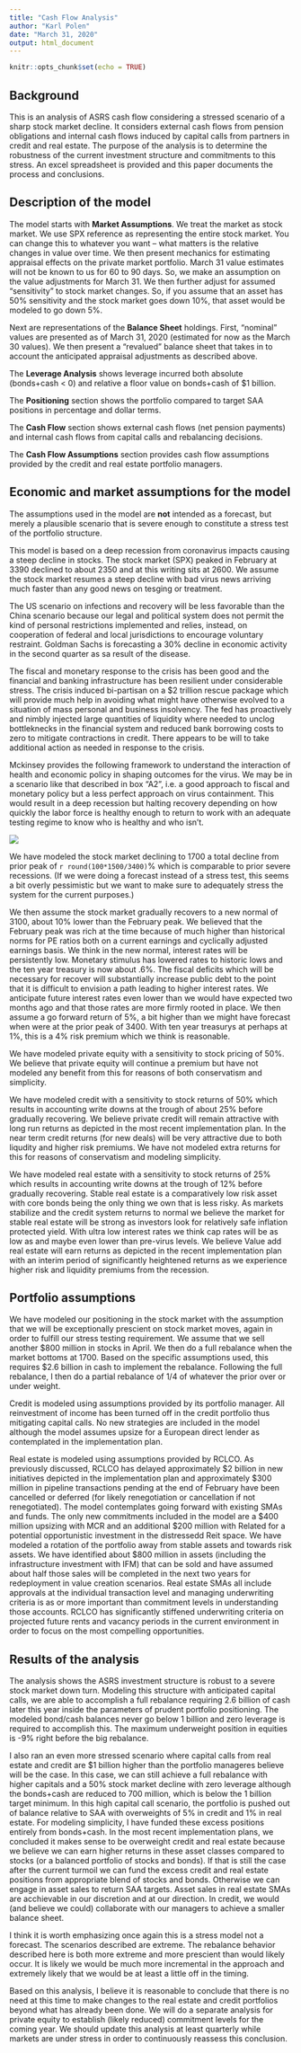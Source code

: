 ```yaml
---
title: "Cash Flow Analysis"
author: "Karl Polen"
date: "March 31, 2020"
output: html_document
---
```


```r
knitr::opts_chunk$set(echo = TRUE)
```

## Background

This is an analysis of ASRS cash flow considering a stressed scenario of a sharp stock market decline.  It considers external cash flows from pension obligations and internal cash flows induced by capital calls from partners in credit and real estate. The purpose of the analysis is to determine the robustness of the current investment structure and commitments to this stress.  An excel spreadsheet is provided and this paper documents the process and conclusions.

## Description of the model

The model starts with **Market Assumptions**.  We treat the market as stock market.  We use SPX reference as representing the entire stock market.  You can change this to whatever you want -- what matters is the relative changes in value over time.  We then present mechanics for estimating appraisal effects on the private market portfolio.  March 31 value estimates will not be known to us for 60 to 90 days.  So, we make an assumption on the value adjustments for March 31.  We then further adjust for assumed "sensitivity" to stock market changes.  So, if you assume that an asset has 50% sensitivity and the stock market goes down 10%, that asset would be modeled to go down 5%.  

Next are representations of the **Balance Sheet** holdings.  First, "nominal" values are presented as of March 31, 2020 (estimated for now as the March 30 values).  We then present a "revalued" balance sheet that takes in to account the anticipated appraisal adjustments as described above.

The **Leverage Analysis** shows leverage incurred both absolute (bonds+cash < 0) and relative a floor value on bonds+cash of $1 billion.

The **Positioning** section shows the portfolio compared to target SAA positions in percentage and dollar terms.

The **Cash Flow** section shows external cash flows (net pension payments) and internal cash flows from capital calls and rebalancing decisions.  

The **Cash Flow Assumptions** section provides cash flow assumptions provided by the credit and real estate portfolio managers.  

## Economic and market assumptions for the model

The assumptions used in the model are **not** intended as a forecast, but merely a plausible scenario that is severe enough to constitute a stress test of the portfolio structure.  

This model is based on a deep recession from coronavirus impacts causing a steep decline in stocks.  The stock market (SPX) peaked in February at 3390 declined to about 2350 and at this writing sits at 2600.  We assume the stock market resumes a steep decline with bad virus news arriving much faster than any good news on tesging or treatment.   

The US scenario on infections and recovery will be less favorable than the China scenario because our legal and political system does not permit the kind of personal restrictions implemented and relies, instead, on cooperation of federal and local jurisdictions to encourage voluntary restraint.  Goldman Sachs is forecasting a 30% decline in economic activity in the second quarter as sa result of the disease.

The fiscal and monetary response to the crisis has been good and the financial and banking infrastructure has been resilient under considerable stress.  The crisis induced bi-partisan on a $2 trillion rescue package which will provide much help in avoiding what might have otherwise evolved to a situation of mass personal and business insolvency.  The fed has proactively and nimbly injected large quantities of liquidity where needed to unclog bottleknecks in the financial system and reduced bank borrowing costs to zero to mitigate contractions in credit.  There appears to be will to take additional action as needed in response to the crisis.

Mckinsey provides the following framework to understand the interaction of health and economic policy in shaping outcomes for the virus.  We may be in a scenario like that described in box "A2", i.e. a good approach to fiscal and monetary policy but a less perfect approach on virus containment.  This would result in a deep recession but halting recovery depending on how quickly the labor force is healthy enough to return to work with an adequate testing regime to know who is healthy and who isn't.


![](mckinsey2.png)

We have modeled the stock market declining to 1700 a total decline from prior peak of `r round(100*1500/3400)`% which is comparable to prior severe recessions.  (If we were doing a forecast instead of a stress test, this seems a bit overly pessimistic but we want to make sure to adequately stress the system for the current purposes.)

We then assume the stock market gradually recovers to a new normal of 3100, about 10% lower than the February peak.  We believed that the February peak was rich at the time because of much higher than historical norms for PE ratios both on a current earnings and cyclically adjusted earnings basis.  We think in the new normal, interest rates will be persistently low.  Monetary stimulus has lowered rates to historic lows and the ten year treasury is now about .6%.  The fiscal deficits which will be necessary for recover will substantially increase public debt to the point that it is difficult to envision a path leading to higher interest rates.  We anticipate future interest rates even lower than we would have expected two months ago and that those rates are more firmly rooted in place.  We then assume a go forward return of 5%, a bit higher than we might have forecast when were at the prior peak of 3400.  With ten year treasurys at perhaps at 1%, this is a 4% risk premium which we think is reasonable.  

We have modeled private equity with a sensitivity to stock pricing of 50%.  We believe that private equity will continue a premium but have not modeled any benefit from this for reasons of both conservatism and simplicity.

We have modeled credit with a sensitivity to stock returns of 50% which results in accounting write downs at the trough of about 25% before gradually recovering.  We believe private credit will remain attractive with long run returns as depicted in the most recent implementation plan.  In the near term credit returns (for new deals) will be very attractive due to both liqudity and higher risk premiums.  We have not modeled extra returns for this for reasons of conservatism and modeling simplicity.  

We have modeled real estate with a sensitivity to stock returns of 25% which results in accounting write downs at the trough of 12% before gradually recovering.  Stable real estate is a comparatively low risk asset with core bonds being the only thing we own that is less risky.  As markets stabilize and the credit system returns to normal we believe the market for stable real estate will be strong as investors look for relatively safe inflation protected yield.  With ultra low interest rates we think cap rates will be as low as and maybe even lower than pre-virus levels.   We believe Value add real estate will earn returns as depicted in the recent implementation plan with an interim period of significantly heightened returns as we experience higher risk and liquidity premiums from the recession.

## Portfolio assumptions

We have modeled our positioning in the stock market with the assumption that we will be exceptionally prescient on stock market moves, again in order to fulfill our stress testing requirement.  We assume that we sell another $800 million in stocks in April.  We then do a full rebalance when the market bottoms at 1700.  Based on the specific assumptions used, this requires $2.6 billion in cash to implement the rebalance.  Following the full rebalance, I then do a partial rebalance of 1/4 of whatever the prior over or under weight.

Credit is modeled using assumptions provided by its portfolio manager.  All reinvestment of income has been turned off in the credit portfolio thus mitigating capital calls.  No new strategies are included in the model although the model assumes upsize for a European direct lender as contemplated in the implementation plan.

Real estate is modeled using assumptions provided by RCLCO.  As previously discussed, RCLCO has delayed approximately $2 billion in new initiatives depicted in the implementation plan and approximately $300 million in pipeline transactions pending at the end of February have been cancelled or deferred (for likely renegotiation or cancellation if not renegotiated).  The model contemplates going forward with existing SMAs and funds.  The only new commitments included in the model are a $400 million upsizing with MCR and an additional $200 million with Related for a potential opportunistic investment in the distressedd Reit space.  We have modeled a rotation of the portfolio away from stable assets and towards risk assets.  We have identified about $800 million in assets (including the infrastructure investment with IFM) that can be sold and have assumed about half those sales will be completed in the next two years for redeployment in value creation scenarios. Real estate SMAs all include approvals at the individual transaction level and managing underwriting criteria is as or more important than commitment levels in understanding those accounts.  RCLCO has significantly stiffened underwriting criteria on projected future rents and vacancy periods in the current environment in order to focus on the most compelling opportunities.


## Results of the analysis

The analysis shows the ASRS investment structure is robust to a severe stock market down turn.  Modeling this structure with anticipated capital calls, we are able to accomplish a full rebalance requiring 2.6 billion of cash later this year inside the parameters of prudent portfolio positioning.  The modeled bond/cash balances never go below 1 billion and zero leverage is required to accomplish this.  The maximum underweight position in equities is -9% right before the big rebalance.  

I also ran an even more stressed scenario where capital calls from real estate and credit are $1 billion higher than the portfolio manageres believe will be the case.  In this case, we can still achieve a full rebalance with higher capitals and a 50% stock market decline with zero leverage although the bonds+cash are reduced to 700 million, which is below the 1 billion target minimum.  In this high capital call scenario, the portfolio is pushed out of balance relative to SAA with overweights of 5% in credit and 1% in real estate.  For modeling simplicity, I have funded these excess positions entirely from bonds+cash.  In the most recent implementation plans, we concluded it makes sense to be overweight credit and real estate because we believe we can earn higher returns in these asset classes compared to stocks (or a balanced portfolio of stocks and bonds).  If that is still the case after the current turmoil we can fund the excess credit and real estate positions from appropriate blend of stocks and bonds.  Otherwise we can engage in asset sales to return SAA targets.  Asset sales in real estate SMAs are acchievable in our discretion and at our direction.  In credit, we would (and believe we could) collaborate with our managers to achieve a smaller balance sheet.

I think it is worth emphasizing once again this is a stress model not a forecast.  The scenarios described are extreme.  The rebalance behavior described here is both more extreme and more prescient than would likely occur.  It is likely we would be much more incremental in the approach and extremely likely that we would be at least a little off in the timing.

Based on this analysis, I believe it is reasonable to conclude that there is no need at this time to make changes to the real estate and credit portfolios beyond what has already been done.  We will do a separate analysis for private equity to establish (likely reduced) commitment levels for the coming year.  We should update this analysis at least quarterly while markets are under stress in order to continuously reassess this conclusion.




